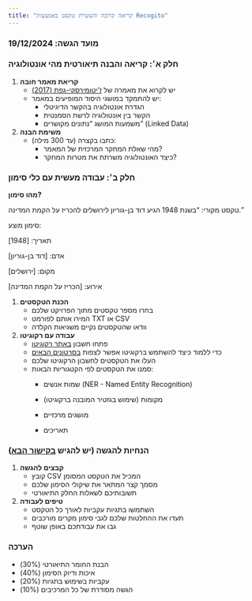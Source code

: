 ```yaml
---
title: "קריאה קרובה והעשרת טקסט באמצעות Recogito"
---
```


### מועד הגשה: 19/12/2024

### חלק א׳: קריאה והבנה תיאורטית מהי אונטולוגיה

1.  **קריאת מאמר חובה**
    -   יש לקרוא את מאמרה של [ז'יטומירסקי-גפת (2017)](https://is.biu.ac.il/node/3078){target="_blank"}
    -   יש להתמקד במושגי היסוד המופיעים במאמר:
        -   הגדרת אונטולוגיה בהקשר הדיגיטלי
        -   הקשר בין אונטולוגיה לרשת הסמנטית
        -   משמעות המושג "נתונים מקושרים" (Linked Data)
2.  **משימת הבנה**
    -   כתבו בקצרה (עד 300 מילה):
        -   מהי שאלת המחקר המרכזית של המאמר?
        -   כיצד האונטולוגיה משרתת את מטרות המחקר?

### חלק ב׳: עבודה מעשית עם כלי סימון

**מהו סימון?**

טקסט מקורי: "בשנת 1948 הגיע דוד בן-גוריון לירושלים להכריז על הקמת המדינה."

סימון מוצע:

תאריך: \[1948\]

אדם: \[דוד בן-גוריון\]

מקום: \[ירושלים\]

אירוע: \[הכריז על הקמת המדינה\]

1.  **הכנת הטקסטים**
    -   בחרו מספר טקסטים מתוך הפרויקט שלכם
    -   המירו אותם לפורמט TXT או CSV
    -   וודאו שהטקסטים נקיים משגיאות הקלדה
2.  **עבודה עם רקוגיטו**
    -   פתחו חשבון [באתר רקוגיטו](https://recogito.pelagios.org/){target="_blank"}
    -   כדי ללמוד כיצד להשתמש ברקוגיטו אפשר לצפות [בסרטונים הבאים](https://www.youtube.com/playlist?list=PLNxRy673BFeCpJN3mrNb9cNJ7CS1ELaL2)
    -   העלו את הטקסטים לחשבון הרקוגיטו שלכם
    -   סמנו את הטקסטים לפי הקטגוריות הבאות:
        -   שמות אנשים (NER - Named Entity Recognition)

        -   מקומות (שימוש בגזטיר המובנה ברקוגיטו)

        -   מושגים מרכזיים

        -   תאריכים

### הנחיות להגשה (יש להגיש [בקישור הבא](https://forms.gle/u5eiJWudPGzneUwG6){target="_blank"})

1.  **קבצים להגשה**
    -   קובץ CSV המכיל את הטקסט המסומן
    -   מסמך קצר המתאר את שיקולי הסימון שלכם
    -   תשובותיכם לשאלות החלק התיאורטי
2.  **טיפים לעבודה**
    -   השתמשו בתגיות עקביות לאורך כל הטקסט
    -   תעדו את ההחלטות שלכם לגבי סימון מקרים מורכבים
    -   גבו את עבודתכם באופן שוטף

### הערכה

-   הבנת החומר התיאורטי (30%)
-   איכות ודיוק הסימון (40%)
-   עקביות בשימוש בתגיות (20%)
-   הגשה מסודרת של כל המרכיבים (10%)
